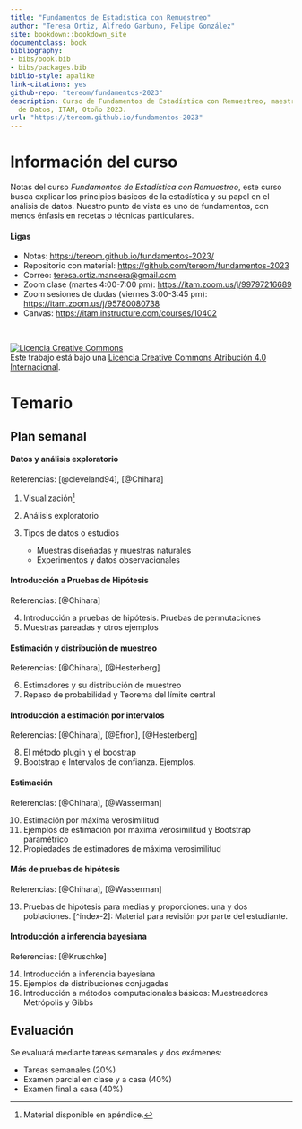 ```yaml
---
title: "Fundamentos de Estadística con Remuestreo"
author: "Teresa Ortiz, Alfredo Garbuno, Felipe González"
site: bookdown::bookdown_site
documentclass: book
bibliography:
- bibs/book.bib
- bibs/packages.bib
biblio-style: apalike
link-citations: yes
github-repo: "tereom/fundamentos-2023"
description: Curso de Fundamentos de Estadística con Remuestreo, maestría en Ciencia
  de Datos, ITAM, Otoño 2023.
url: "https://tereom.github.io/fundamentos-2023"
---
```


# Información del curso {.unnumbered}

Notas del curso *Fundamentos de Estadística con Remuestreo*, este curso busca explicar los principios básicos de la estadística y su papel en el análisis de datos. Nuestro punto de vista es uno de fundamentos, con menos énfasis en recetas o técnicas particulares.

#### Ligas {.unnumbered}

- Notas: <https://tereom.github.io/fundamentos-2023/>\
- Repositorio con material: <https://github.com/tereom/fundamentos-2023>\
- Correo: [teresa.ortiz.mancera\@gmail.com](mailto:teresa.ortiz.mancera@gmail.com)\
- Zoom clase (martes 4:00-7:00 pm): <https://itam.zoom.us/j/99797216689>\
- Zoom sesiones de dudas (viernes 3:00-3:45 pm): <https://itam.zoom.us/j/95780080738>\
- Canvas: <https://itam.instructure.com/courses/10402>\

</br>

<a rel="license" href="http://creativecommons.org/licenses/by/4.0/"><img src="https://i.creativecommons.org/l/by/4.0/88x31.png" alt="Licencia Creative Commons" style="border-width:0"/></a><br />Este trabajo está bajo una <a rel="license" href="http://creativecommons.org/licenses/by/4.0/">Licencia Creative Commons Atribución 4.0 Internacional</a>.

# Temario {-}

## Plan semanal {-}

#### Datos y análisis exploratorio {.unnumbered}

Referencias: [@cleveland94], [@Chihara]

1.  Visualización[^index-1]

2. Análisis exploratorio

3.  Tipos de datos o estudios
    -   Muestras diseñadas y muestras naturales
    -   Experimentos y datos observacionales

[^index-1]: Material disponible en apéndice.

#### Introducción a Pruebas de Hipótesis {.unnumbered}

Referencias: [@Chihara]

4.  Introducción a pruebas de hipótesis. Pruebas de permutaciones
5.  Muestras pareadas y otros ejemplos

#### Estimación y distribución de muestreo {.unnumbered}

Referencias: [@Chihara], [@Hesterberg]

6.  Estimadores y su distribución de muestreo
7.  Repaso de probabilidad y Teorema del límite central

#### Introducción a estimación por intervalos {.unnumbered}

Referencias: [@Chihara], [@Efron], [@Hesterberg]

8.  El método plugin y el boostrap
9.  Bootstrap e Intervalos de confianza. Ejemplos.

#### Estimación {.unnumbered}

Referencias: [@Chihara], [@Wasserman]

10.  Estimación por máxima verosimilitud
11. Ejemplos de estimación por máxima verosimilitud y Bootstrap paramétrico
12. Propiedades de estimadores de máxima verosimilitud

#### Más de pruebas de hipótesis {.unnumbered}

Referencias: [@Chihara], [@Wasserman]

13. Pruebas de hipótesis para medias y proporciones: una y dos poblaciones. [^index-2]: Material para revisión por parte del estudiante.

#### Introducción a inferencia bayesiana {.unnumbered}

Referencias: [@Kruschke]

14. Introducción a inferencia bayesiana
15. Ejemplos de distribuciones conjugadas
16. Introducción a métodos computacionales básicos: Muestreadores Metrópolis y Gibbs


## Evaluación {-}

Se evaluará mediante tareas semanales y dos exámenes:

* Tareas semanales (20%)  
* Examen parcial en clase y a casa (40%)  
* Examen final a casa (40%)




